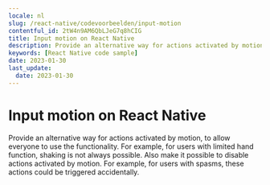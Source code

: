 ```yaml
---
locale: nl
slug: /react-native/codevoorbeelden/input-motion
contentful_id: 2tW4n9AM6QbLJeG7q8hCIG
title: Input motion on React Native
description: Provide an alternative way for actions activated by motion, to allow everyone to use the functionality.
keywords: [React Native code sample]
date: 2023-01-30
last_update:
  date: 2023-01-30
---
```


# Input motion on React Native

Provide an alternative way for actions activated by motion, to allow everyone to use the functionality. For example, for users with limited hand function, shaking is not always possible. Also make it possible to disable actions activated by motion. For example, for users with spasms, these actions could be triggered accidentally.

<CodeSample id="input-motion" locale="nl" platform="react native"/>
